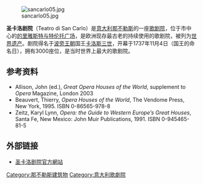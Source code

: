 [[File:sancarlo05.jpg|thumb]]

'''圣卡洛剧院'''（Teatro di San Carlo）是[[意大利|意大利]][[那不勒斯|那不勒斯]]的一座[[歌剧院|歌剧院]]，位于市中心的[[的里雅斯特与特伦托广场|的里雅斯特与特伦托广场]]，是欧洲现存最古老的持续使用的歌剧院，被列为[[世界遗产|世界遗产]]。剧院得名于[[波旁王朝|波旁王朝]]国王[[卡洛斯三世|卡洛斯三世]]，开幕于1737年11月4日（国王的命名日），拥有3000座位，是当时世界上最大的歌剧院。

== 参考资料 ==
* Allison, John (ed.), ''Great Opera Houses of the World'', supplement to ''Opera'' Magazine, London 2003
* Beauvert, Thierry, ''Opera Houses of the World'', The Vendome Press, New York, 1995. ISBN 0-86565-978-8
* Zeitz, Karyl Lynn, ''Opera: the Guide to Western Europe’s Great Houses'', Santa Fe, New Mexico: John Muir Publications, 1991. ISBN 0-945465-81-5

== 外部链接 ==
* [http://www.teatrosancarlo.it/ 圣卡洛剧院官方網站] {{Wayback|url=http://www.teatrosancarlo.it/ |date=20200823040958 }} {{en icon}} {{it icon}}

{{那不勒斯地标}}

{{coord|40|50|15|N|14|14|58|E|region:IT-72_type:landmark_source:dewiki|display=title}}

[[Category:那不勒斯建筑物|Category:那不勒斯建筑物]]
[[Category:意大利歌劇院|Category:意大利歌劇院]]